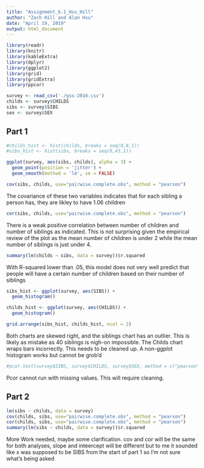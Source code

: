```yaml
---
title: "Assignment_6.1_Hsu_Hill"
author: "Zach Hill and Alan Hsu"
date: "April 19, 2019"
output: html_document
---
```


```r
library(readr)
library(knitr)
library(kableExtra)
library(dplyr)
library(ggplot2)
library(grid)
library(gridExtra)
library(ppcor)
```

```r
survey <- read_csv('./gss-2016.csv')
childs <- survey$CHILDS
sibs <- survey$SIBS
sex <- survey$SEX
```

## Part 1

```r
#childs_hist <- hist(childs, breaks = seq(0,8,1))
#sibs_hist <- hist(sibs, breaks = seq(0,43,1))

ggplot(survey, aes(sibs, childs), alpha = 3) +
  geom_point(position = 'jitter') +
  geom_smooth(method = 'lm', se = FALSE)
```

```r
cov(sibs, childs, use="pairwise.complete.obs", method = "pearson")
```
The covariance of these two variables indicates that for each sibling a person has, they are likley to have 1.06 children

```r
cor(sibs, childs, use="pairwise.complete.obs", method = "pearson")
```
There is a weak positive correlation between number of children and number of siblings as indicated. This is not surprising given the empirical review of the plot as the mean number of children is under 2 while the mean number of siblings is just under 4.

```r
summary(lm(childs ~ sibs, data = survey))$r.squared
```
With R-squared lower than .05, this model does not very well predict that people will have a certain number of children based on their number of siblings

```r
sibs_hist <- ggplot(survey, aes(SIBS)) +
  geom_histogram()

childs_hist <- ggplot(survey, aes(CHILDS)) +
  geom_histogram()

grid.arrange(sibs_hist, childs_hist, ncol = 2)
```
Both charts are skewed right, and the siblings chart has an outlier. This is likely as mistake as 40 siblings is nigh-on impossible. The Childs chart wraps bars incorrectly. This needs to be cleaned up. A non-ggplot histogram works but cannot be grob'd

```r
#pcor.test(survey$SIBS, survey$CHILDS, survey$SEX, method = c("pearson"))
```

Pcor cannot run with missing values. This will require cleaning.


## Part 2
```r
lm(sibs ~ childs, data = survey)
cov(childs, sibs, use="pairwise.complete.obs", method = "pearson")
cor(childs, sibs, use="pairwise.complete.obs", method = "pearson")
summary(lm(sibs ~ childs, data = survey))$r.squared
```

More Work needed, maybe some clarification. cov and cor will be the same for both analyses, slope and inteercept will be different but to me it sounded like x was supposed to be SIBS from the start of part 1 so I'm not sure what's being asked